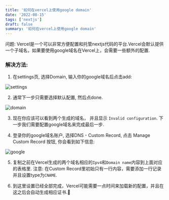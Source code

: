 ```yaml
---
title: '如何在vercel上使用google domain'
date: '2022-08-15'
tags: ['nextjs']
draft: false
summary: '如何在vercel上使用google domain'
---
```


问题: Vercel是一个可以非常方便配置和托管nextjs代码的平台.Vercel会默认提供一个子域名，如果要使用google域名在Vercel上，会需要一些额外的配置.

### 解决方法: 
1. 在settings页, 选择Domain, 输入你的google域名后点击add: 

![settings](/static/images/domain_config/setting1.png)

2. 通常下一步只需要选择默认配置, 然后点done.

![domain](/static/images/domain_config/domain1.png)

3. 现在你应该可以看到两个生成的域名， 并且显示 `Invalid configuration`. 下一步我们需要配置google域名来完成最后一步.

4. 登录你的google域名账户, 选择DNS - Custom Record, 点击 Manage Custom Record 按钮, 你会看到如下信息:

![google](/static/images/domain_config/google_setting.jpg)

5. 复制之前在Vercel生成的两个域名相应的`Ipv4`和`Domain name`内容到上面对应的表格里. 注意: 在Custom Record里初始只有一行内容，需要添加一行记录并且设置type为`CNAME`.

6. 到这里设置已经全部完成，Vercel可能需要一点时间来加载新的配置，并且在这之后会自动生成相应证书.🎉
